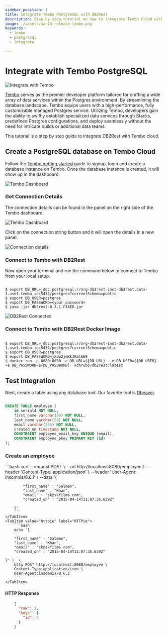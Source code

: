 ```yaml
---
sidebar_position: 1
title: Integrate Tembo PostgreSQL with DB2Rest
description: Step by step tutorial on how to integrate Tembo Cloud with DB2Rest.
image: ./assets/mar24-release-tembo.png
keywords:
  - tembo
  - postgresql
  - integrate

---
```




# Integrate with Tembo PostgreSQL

![Integrate with Tembo](./assets/mar24-release-tembo.png "Integrate with Tembo")

[Tembo](https://tembo.io/) serves as the premier developer platform tailored for crafting a wide array of data services within the Postgres environment.
By streamlining the database landscape, Tembo equips users with a high-performance, fully customizable managed Postgres service.
Utilizing Tembo, developers gain the ability to swiftly establish specialized
data services through Stacks, predefined Postgres configurations, and deploy seamlessly without the need for intricate builds or additional data teams.

This tutorial is a step by step guide to integrate DB2Rest with Tembo cloud.

## Create a PostgreSQL database on Tembo Cloud

Follow the [Tembo getting started](https://tembo.io/docs/tembo-cloud/getting_started) guide to signup, login and create a database instance on Tembo.
Once the database instance is created, it will show up in the dashboard.

![Tembo Dashboard](./assets/tembo-dashboard.png "Tembo Dashboard")


### Get Connection Details

The connection details can be found in the panel on the right side of the Tembo dashboard.

![Tembo Dashboard](./assets/connection-strings.png "Tembo Connection Strings")

Click on the connection string button and it will open the details in a new panel.

![Connection details](./assets/connection-detail.png "Connection details")


### Connect to Tembo with DB2Rest

Now open your terminal and run the command below to connect to Tembo from your local setup.

```Shell

$ export DB_URL=jdbc:postgresql://org-db2rest-inst-db2rest.data-1.use1.tembo.io:5432/postgres?currentSchema=public
$ export DB_USER=postgres
$ export DB_PASSWORD=<your password>
$ java -jar db2rest-0.3.1-FIXED.jar

```

![DB2Rest Connected](./assets/db2rest-start-jar.png "DB2Rest Connected")


### Connect to Tembo with DB2Rest Docker Image

```Shell

$ export DB_URL=jdbc:postgresql://org-db2rest-inst-db2rest.data-1.use1.tembo.io:5432/postgres?currentSchema=public
$ export DB_USER=postgres
$ export DB_PASSWORD=jXpb2jmKkJRalkE9
$ docker run -p 8080:8080 -e DB_URL=${DB_URL}  -e DB_USER=${DB_USER}  -e DB_PASSWORD=${DB_PASSWORD}  kdhrubo/db2rest:latest

```

## Test Integration

Next, create a table using any database tool. Our favorite tool is [Dbeaver](https://dbeaver.io/).

```SQL

CREATE TABLE employee (
	id serial4 NOT NULL,
	first_name varchar(50) NOT NULL,
	last_name varchar(50) NOT NULL,
	email varchar(255) NOT NULL,
	created_on timestamp NOT NULL,
	CONSTRAINT employee_email_key UNIQUE (email),
	CONSTRAINT employee_pkey PRIMARY KEY (id)
);

```

### Create an employee


<Tabs>
    <TabItem value="cURL" label="cURL" default>
        ```bash
        curl --request POST \
        --url http://localhost:8080/employee \
        --header 'Content-Type: application/json' \
        --header 'User-Agent: insomnia/8.6.1' \
        --data '{

            "first_name" : "Salman",
            "last_name" : "Khan",
            "email" : "sk@skfilms.com",
            "created_on" : "2015-04-14T11:07:36.639Z"

        }'
        ```
    </TabItem>
    <TabItem value="httpie" label="HTTPie">
        ```bash
        echo '{

        "first_name" : "Salman",
        "last_name" : "Khan",
        "email" : "sk@skfilms.com",
        "created_on" : "2015-04-14T11:07:36.639Z"

    }' |  \
        http POST http://localhost:8080/employee \
        Content-Type:application/json \
        User-Agent:insomnia/8.6.1
        ```
    </TabItem>


</Tabs>

#### HTTP Response
```json lines
    {
      "row": 1,
      "keys": {
        "id": 3
      }
    }

```

